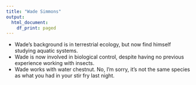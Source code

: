 ```yaml
---
title: "Wade Simmons"
output:
  html_document:
    df_print: paged
---
```


* Wade's background is in terrestrial ecology, but now find himself studying aquatic systems. 
* Wade is now involved in biological control, despite having no previous experience working with insects. 
* Wade works with water chestnut. No, I'm sorry, it's not the same species as what you had in your stir fry last night. 




